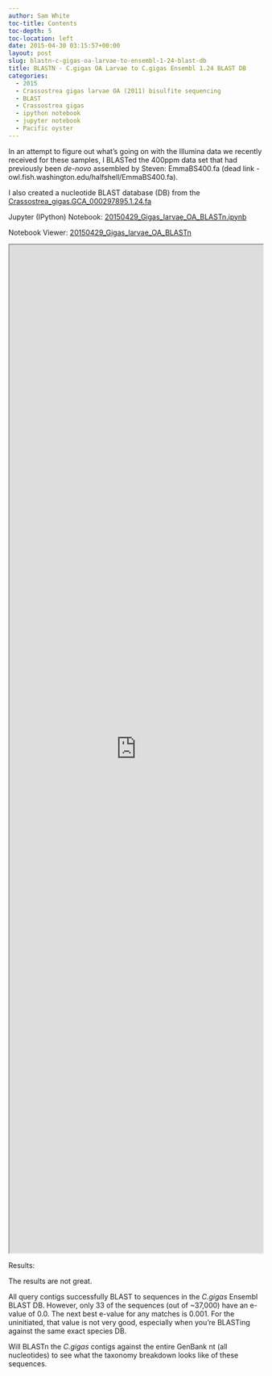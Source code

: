 ```yaml
---
author: Sam White
toc-title: Contents
toc-depth: 5
toc-location: left
date: 2015-04-30 03:15:57+00:00
layout: post
slug: blastn-c-gigas-oa-larvae-to-ensembl-1-24-blast-db
title: BLASTN - C.gigas OA Larvae to C.gigas Ensembl 1.24 BLAST DB
categories:
  - 2015
  - Crassostrea gigas larvae OA (2011) bisulfite sequencing
  - BLAST
  - Crassostrea gigas
  - ipython notebook
  - jupyter notebook
  - Pacific oyster
---
```


In an attempt to figure out what's going on with the Illumina data we recently received for these samples, I BLASTed the 400ppm data set that had previously been _de-novo_ assembled by Steven: EmmaBS400.fa (dead link - owl.fish.washington.edu/halfshell/EmmaBS400.fa).

I also created a nucleotide BLAST database (DB) from the [Crassostrea_gigas.GCA_000297895.1.24.fa](https://eagle.fish.washington.edu/trilobite/Crassostrea_gigas_ensembl_tracks/Crassostrea_gigas.GCA_000297895.1.24.fa)

Jupyter (IPython) Notebook: [20150429_Gigas_larvae_OA_BLASTn.ipynb](https://eagle.fish.washington.edu/Arabidopsis/iPythonNotebooks/20150429_Gigas_larvae_OA_BLASTn.ipynb)

Notebook Viewer: [20150429_Gigas_larvae_OA_BLASTn](https://nbviewer.ipython.org/url/eagle.fish.washington.edu/Arabidopsis/iPythonNotebooks/20150429_Gigas_larvae_OA_BLASTn.ipynb)

<iframe src="https://nbviewer.ipython.org/url/eagle.fish.washington.edu/Arabidopsis/iPythonNotebooks/20150429_Gigas_larvae_OA_BLASTn.ipynb" width="100%" height="2000" scrolling="yes"></iframe>



Results:

The results are not great.

All query contigs successfully BLAST to sequences in the _C.gigas_ Ensembl BLAST DB. However, only 33 of the sequences (out of ~37,000) have an e-value of 0.0. The next best e-value for any matches is 0.001. For the uninitiated, that value is not very good, especially when you're BLASTing against the same exact species DB.

Will BLASTn the _C.gigas_ contigs against the entire GenBank nt (all nucleotides) to see what the taxonomy breakdown looks like of these sequences.
